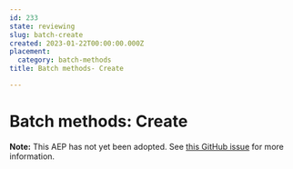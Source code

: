 ```yaml
---
id: 233
state: reviewing
slug: batch-create
created: 2023-01-22T00:00:00.000Z
placement:
  category: batch-methods
title: Batch methods- Create

--- 
```


# Batch methods: Create

**Note:** This AEP has not yet been adopted. See
[this GitHub issue](https://github.com/aep-dev/aep.dev/issues/43) for more
information.
